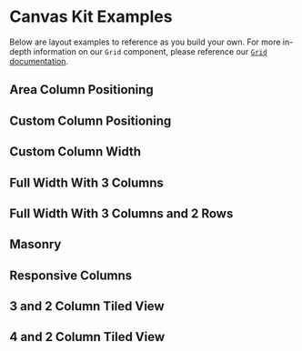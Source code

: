 
<Meta title="Examples/Layouts" />

# Canvas Kit Examples

Below are layout examples to reference as you build your own. For more in-depth information on our
`Grid` component, please reference our
[`Grid` documentation](https://workday.github.io/canvas-kit/?path=/docs/components-layout-grid--docs).

## Area Column Positioning

<ExampleCodeBlock code={AreaColumnPositioning} />

## Custom Column Positioning

<ExampleCodeBlock code={CustomColumnPositioning} />

## Custom Column Width

<ExampleCodeBlock code={CustomColumnWidth} />

## Full Width With 3 Columns

<ExampleCodeBlock code={FullWidthWith3Columns} />

## Full Width With 3 Columns and 2 Rows

<ExampleCodeBlock code={FullWidthWith3Columns2Rows} />

## Masonry

<ExampleCodeBlock code={Masonry} />

## Responsive Columns

<ExampleCodeBlock code={ResponsiveColumns} />

## 3 and 2 Column Tiled View

<ExampleCodeBlock code={Tiled2and3Columns} />

## 4 and 2 Column Tiled View

<ExampleCodeBlock code={Tiled4and2Columns} />
